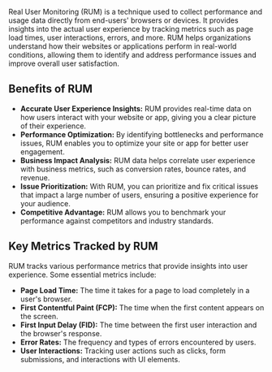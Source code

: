 Real User Monitoring (RUM) is a technique used to collect performance and usage data directly from end-users' browsers or devices. It provides insights into the actual user experience by tracking metrics such as page load times, user interactions, errors, and more. RUM helps organizations understand how their websites or applications perform in real-world conditions, allowing them to identify and address performance issues and improve overall user satisfaction.

Benefits of RUM
---------------
* **Accurate User Experience Insights:** RUM provides real-time data on how users interact with your website or app, giving you a clear picture of their experience.
* **Performance Optimization:** By identifying bottlenecks and performance issues, RUM enables you to optimize your site or app for better user engagement.
* **Business Impact Analysis:** RUM data helps correlate user experience with business metrics, such as conversion rates, bounce rates, and revenue.
* **Issue Prioritization:** With RUM, you can prioritize and fix critical issues that impact a large number of users, ensuring a positive experience for your audience.
* **Competitive Advantage:** RUM allows you to benchmark your performance against competitors and industry standards.

Key Metrics Tracked by RUM
--------------------------
RUM tracks various performance metrics that provide insights into user experience. Some essential metrics include:

* **Page Load Time:** The time it takes for a page to load completely in a user's browser.
* **First Contentful Paint (FCP):** The time when the first content appears on the screen.
* **First Input Delay (FID):** The time between the first user interaction and the browser's response.
* **Error Rates:** The frequency and types of errors encountered by users.
* **User Interactions:** Tracking user actions such as clicks, form submissions, and interactions with UI elements.